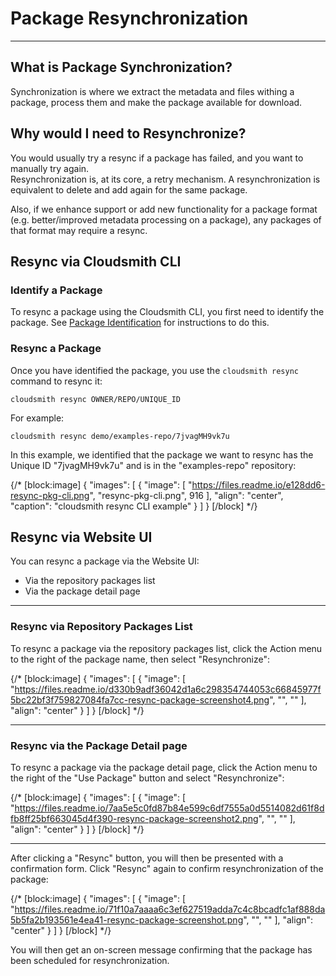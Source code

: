 
# Package Resynchronization

---
## What is Package Synchronization?

Synchronization is where we extract the metadata and files withing a package, process them and make the package available for download. 

## Why would I need to Resynchronize?

You would usually try a resync if a package has failed, and you want to manually try again.  
Resynchronization is, at its core, a retry mechanism. A resynchronization is equivalent to delete and add again for the same package. 

Also, if we enhance support or add new functionality for a package format (e.g. better/improved metadata processing on a package), any packages of that format may require a resync.

## Resync via Cloudsmith CLI

### Identify a Package

To resync a package using the Cloudsmith CLI, you first need to identify the package. See [Package Identification](doc:identifying-a-package) for instructions to do this. 

### Resync a Package

Once you have identified the package, you use the `cloudsmith resync` command to resync it: 

```shell
cloudsmith resync OWNER/REPO/UNIQUE_ID
```

For example: 

```shell
cloudsmith resync demo/examples-repo/7jvagMH9vk7u
```

In this example, we identified that the package we want to resync has the Unique ID "7jvagMH9vk7u" and is in the "examples-repo" repository:

<BlockImage src={imge128dd6_resync_pkg_cli} alt=""></BlockImage>

{/* [block:image]
{
  "images": [
    {
      "image": [
        "https://files.readme.io/e128dd6-resync-pkg-cli.png",
        "resync-pkg-cli.png",
        916
      ],
      "align": "center",
      "caption": "cloudsmith resync CLI example"
    }
  ]
}
[/block] */}


## Resync via Website UI

You can resync a package via the Website UI:

- Via the repository packages list
- Via the package detail page

***

### Resync via Repository Packages List

To resync a package via the repository packages list, click the Action menu to the right of the package name, then select "Resynchronize":

<BlockImage src={imgd330b9adf36042d1a6c298354744053c66845977f5bc22bf3f759827084fa7cc_resync_package_screenshot4} alt=""></BlockImage>


{/* [block:image]
{
  "images": [
    {
      "image": [
        "https://files.readme.io/d330b9adf36042d1a6c298354744053c66845977f5bc22bf3f759827084fa7cc-resync-package-screenshot4.png",
        "",
        ""
      ],
      "align": "center"
    }
  ]
}
[/block] */}


***

### Resync via the Package Detail page

To resync a package via the package detail page, click the Action menu to the right of the "Use Package" button and select "Resynchronize":
<BlockImage src={img7aa5e5c0fd87b84e599c6df7555a0d5514082d61f8dfb8ff25bf663045d4f390_resync_package_screenshot2} alt=""></BlockImage>

{/* [block:image]
{
  "images": [
    {
      "image": [
        "https://files.readme.io/7aa5e5c0fd87b84e599c6df7555a0d5514082d61f8dfb8ff25bf663045d4f390-resync-package-screenshot2.png",
        "",
        ""
      ],
      "align": "center"
    }
  ]
}
[/block] */}


***

After clicking a "Resync" button, you will then be presented with a confirmation form. Click "Resync" again to confirm resynchronization of the package:

<BlockImage src={img71f10a7aaaa6c3ef627519adda7c4c8bcadfc1af888da5b5fa2b193561e4ea41_resync_package_screenshot} alt=""></BlockImage>

{/* [block:image]
{
  "images": [
    {
      "image": [
        "https://files.readme.io/71f10a7aaaa6c3ef627519adda7c4c8bcadfc1af888da5b5fa2b193561e4ea41-resync-package-screenshot.png",
        "",
        ""
      ],
      "align": "center"
    }
  ]
}
[/block] */}


You will then get an on-screen message confirming that the package has been scheduled for resynchronization.
